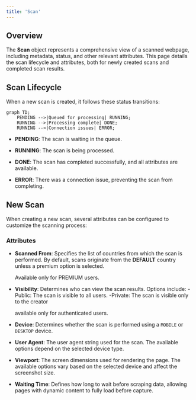 ```yaml
---
title: 'Scan'
---
```


## Overview

The **Scan** object represents a comprehensive view of a scanned webpage, including metadata, status, and other relevant attributes. This page details the scan lifecycle and attributes, both for newly created scans and completed scan results.

## Scan Lifecycle

When a new scan is created, it follows these status transitions:

```mermaid
graph TD;
    PENDING -->|Queued for processing| RUNNING;
    RUNNING -->|Processing complete| DONE;
    RUNNING -->|Connection issues| ERROR;
```

* **PENDING**: The scan is waiting in the queue.

* **RUNNING**: The scan is being processed.

* **DONE**: The scan has completed successfully, and all attributes are available.

* **ERROR**: There was a connection issue, preventing the scan from completing.

## New Scan

When creating a new scan, several attributes can be configured to customize the scanning process:

### Attributes

* **Scanned From**: Specifies the list of countries from which the scan is performed. By default, scans originate from the **DEFAULT** country unless a premium option is selected.&#x20;

  <Warning>Available only for PREMIUM users.</Warning>

* **Visibility**: Determines who can view the scan results. Options include:
  -Public: The scan is visible to all users.
  -Private: The scan is visible only to the creator&#x20;

  <Info>available only for authenticated users.</Info>

* **Device**: Determines whether the scan is performed using a ```MOBILE``` or ```DESKTOP``` device.

* **User Agent**: The user agent string used for the scan. The available options depend on the selected device type.

* **Viewport**: The screen dimensions used for rendering the page. The available options vary based on the selected device and affect the screenshot size.

* **Waiting Time**: Defines how long to wait before scraping data, allowing pages with dynamic content to fully load before capture.